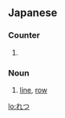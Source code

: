 ==Japanese==

===Counter===
{{ja-pos|counter}}

# {{ja-def|列}}

===Noun===
{{ja-noun}}

# {{ja-def|列}} [[line]], [[row]]

[[lo:れつ]]